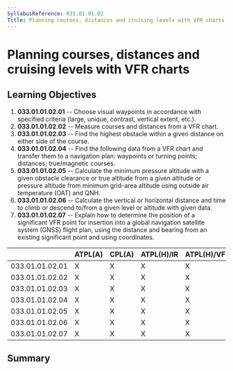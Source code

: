 ```yaml
---
SyllabusReference: 033.01.01.02
Title: Planning courses, distances and cruising levels with VFR charts
---
```


# Planning courses, distances and cruising levels with VFR charts

## Learning Objectives

1.  **033.01.01.02.01** -- Choose visual waypoints in accordance with specified
    criteria (large, unique, contrast, vertical extent, etc.).
2.  **033.01.01.02.02** -- Measure courses and distances from a VFR chart.
3.  **033.01.01.02.03** -- Find the highest obstacle within a given distance on
    either side of the course.
4.  **033.01.01.02.04** -- Find the following data from a VFR chart and transfer
    them to a navigation plan: waypoints or turning points; distances;
    true/magnetic courses.
5.  **033.01.01.02.05** -- Calculate the minimum pressure altitude with a given
    obstacle clearance or true altitude from a given altitude or pressure
    altitude from minimum grid-area altitude using outside air temperature (OAT)
    and QNH.
6.  **033.01.01.02.06** -- Calculate the vertical or horizontal distance and time
    to climb or descend to/from a given level or altitude with given data.
7.  **033.01.01.02.07** -- Explain how to determine the position of a significant
    VFR point for insertion into a global navigation satellite system (GNSS)
    flight plan, using the distance and bearing from an existing significant
    point and using coordinates.

|                 | ATPL(A) | CPL(A) | ATPL(H)/IR | ATPL(H)/VFR | CPL(H) | IR  | CBIR(A) |
| --------------- | ------- | ------ | ---------- | ----------- | ------ | --- | ------- |
| 033.01.01.02.01 | X       | X      | X          | X           | X      |     |         |
| 033.01.01.02.02 | X       | X      | X          | X           | X      |     |         |
| 033.01.01.02.03 | X       | X      | X          | X           | X      |     |         |
| 033.01.01.02.04 | X       | X      | X          | X           | X      |     |         |
| 033.01.01.02.05 | X       | X      | X          | X           | X      |     |         |
| 033.01.01.02.06 | X       | X      | X          | X           | X      |     |         |
| 033.01.01.02.07 | X       | X      | X          | X           | X      |     |         |

## Summary
